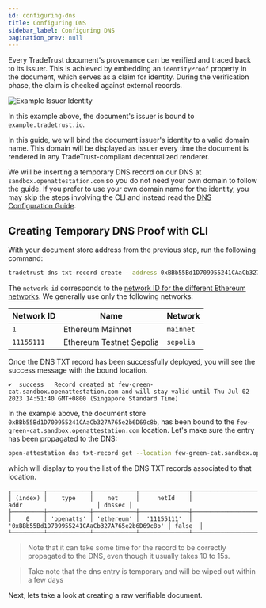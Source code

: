 ```yaml
---
id: configuring-dns
title: Configuring DNS
sidebar_label: Configuring DNS
pagination_prev: null
---
```



<Flow />

Every TradeTrust document's provenance can be verified and traced back to its issuer. This is achieved by embedding an `identityProof` property in the document, which serves as a claim for identity. During the verification phase, the claim is checked against external records.

![Example Issuer Identity](/docs/tutorial/verifiable-documents/ethereum/dns-proof/example.png)

In this example above, the document's issuer is bound to `example.tradetrust.io`.

In this guide, we will bind the document issuer's identity to a valid domain name. This domain will be displayed as issuer every time the document is rendered in any TradeTrust-compliant decentralized renderer.

We will be inserting a temporary DNS record on our DNS at `sandbox.openattestation.com` so you do not need your own domain to follow the guide. If you prefer to use your own domain name for the identity, you may skip the steps involving the CLI and instead read the [DNS Configuration Guide](/docs/how-tos/issuer/dns-txt#hands-on-creating-a-dns-txt-record).

## Creating Temporary DNS Proof with CLI

With your document store address from the previous step, run the following command:

```bash
tradetrust dns txt-record create --address 0xBBb55Bd1D709955241CAaCb327A765e2b6D69c8b --network-id 11155111
```

The `network-id` corresponds to the [network ID for the different Ethereum networks](https://chainid.network/). We generally use only the following networks:

| Network ID | Name                     | Network   |
| ---------- | ------------------------ | --------- |
| `1`        | Ethereum Mainnet         | `mainnet` |
| `11155111` | Ethereum Testnet Sepolia | `sepolia` |

Once the DNS TXT record has been successfully deployed, you will see the success message with the bound location.

```text
✔  success   Record created at few-green-cat.sandbox.openattestation.com and will stay valid until Thu Jul 02 2023 14:51:40 GMT+0800 (Singapore Standard Time)
```

In the example above, the document store `0xBBb55Bd1D709955241CAaCb327A765e2b6D69c8b`, has been bound to the `few-green-cat.sandbox.openattestation.com` location. Let's make sure the entry has been propagated to the DNS:

```bash
open-attestation dns txt-record get --location few-green-cat.sandbox.openattestation.com
```

which will display to you the list of the DNS TXT records associated to that location.

```text
┌─────────┬────────────┬────────────┬──────────────┬──────────────────────────────────────────────┬────────┐
│ (index) │    type    │    net     │     netId    │                     addr                     │ dnssec │
├─────────┼────────────┼────────────┼──────────────┼──────────────────────────────────────────────┼────────┤
│    0    │ 'openatts' │ 'ethereum' │  '11155111'  │ '0xBBb55Bd1D709955241CAaCb327A765e2b6D69c8b' │ false  │
└─────────┴────────────┴────────────┴──────────────┴──────────────────────────────────────────────┴────────┘
```

> Note that it can take some time for the record to be correctly propagated to the DNS, even though it usually takes 10 to 15s.

> Take note that the dns entry is temporary and will be wiped out within a few days

Next, lets take a look at creating a raw verifiable document.
